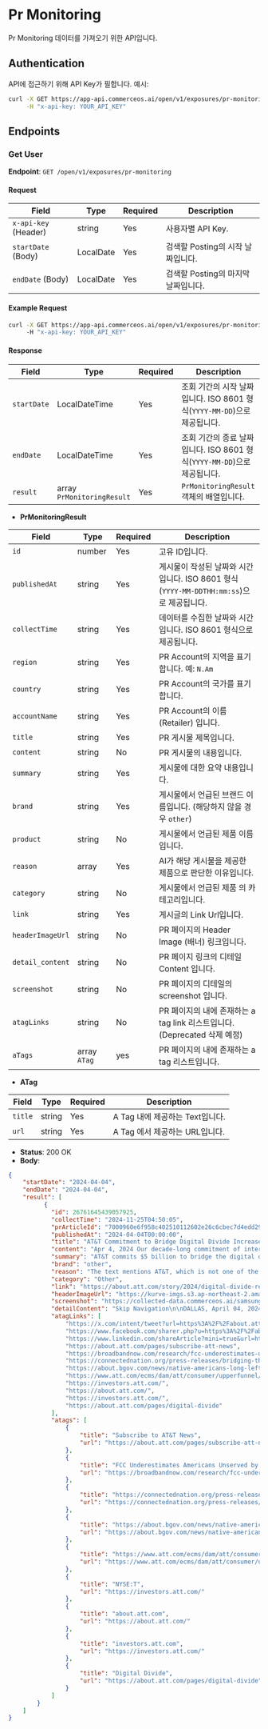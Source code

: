 # Pr Monitoring

Pr Monitoring 데이터를 가져오기 위한 API입니다.


## Authentication

API에 접근하기 위해 API Key가 필합니다. 예시:

```bash
curl -X GET https://app-api.commerceos.ai/open/v1/exposures/pr-monitoring \
     -H "x-api-key: YOUR_API_KEY"
```

## Endpoints

### Get User

**Endpoint**: `GET /open/v1/exposures/pr-monitoring`  

#### Request

| Field                   | Type    | Required | Description                         |
|-------------------------|---------|----------|-------------------------------------|
| `x-api-key` (Header)    | string  | Yes      | 사용자별 API Key.   |
| `startDate` (Body)      | LocalDate  | Yes   | 검색할 Posting의 시작 날짜입니다.              |
| `endDate` (Body)        | LocalDate  | Yes   | 검색할 Posting의 마지막 날짜입니다.             |

#### Example Request

```bash
curl -X GET https://app-api.commerceos.ai/open/v1/exposures/pr-monitoring?startDate=2024-01-01&endDate=2024-11-27 \
     -H "x-api-key: YOUR_API_KEY"
```

#### Response

| Field      | Type       | Required | Description                                           |
|------------|------------|----------|----------------------------------------------|
| `startDate` | LocalDateTime  | Yes      | 조회 기간의 시작 날짜입니다. ISO 8601 형식(`YYYY-MM-DD`)으로 제공됩니다. |
| `endDate`   | LocalDateTime  | Yes      | 조회 기간의 종료 날짜입니다. ISO 8601 형식(`YYYY-MM-DD`)으로 제공됩니다. |
| `result`    | array `PrMonitoringResult`    | Yes      | `PrMonitoringResult` 객체의 배열입니다.                            |


- **PrMonitoringResult**

| Field         | Type       | Required | Description                                                                                       |
|-------------------|------------|----------|------------------------------------------------------------------------------------------|
| `id`             | number     | Yes      | 고유 ID입니다.                                                                               |
| `publishedAt`    | string     | Yes      | 게시물이 작성된 날짜와 시간입니다. ISO 8601 형식 (`YYYY-MM-DDTHH:mm:ss`)으로 제공됩니다.               |
| `collectTime`    | string     | Yes      | 데이터를 수집한 날짜와 시간입니다. ISO 8601 형식으로 제공됩니다.                                       |
| `region`      | string     | Yes      | PR Account의 지역을 표기합니다. 예: `N.Am`                                                                              |
| `country`      | string     | Yes      | PR Account의 국가를 표기합니다.                                                                              |
| `accountName`      | string     | Yes      | PR Account의 이름 (Retailer) 입니다.                                                                              |
| `title`      | string     | Yes      | PR 게시물 제목입니다.                                                                              |
| `content`       | string     | No      | PR 게시물의 내용입니다.                                                                         |
| `summary`         | string     | Yes      | 게시물에 대한 요약 내용입니다.                                                                  |
| `brand`           | string     | Yes      | 게시물에서 언급된 브랜드 이름입니다. (해당하지 않을 경우 `other`)                                     |
| `product`        | string     | No      | 게시물에서 언급된 제품 이름입니다.                                                                |
| `reason`        | array      | Yes       | AI가 해당 게시물을 제공한 제품으로 판단한 이유입니다.                                                 |
| `category`          | string     | No      |   게시물에서 언급된 제품 의 카테고리입니다.                                                      |
| `link`      | string     | Yes      | 게시글의 Link Url입니다.                                                                           |
| `headerImageUrl`         | string     | No      | PR 페이지의 Header Image (배너) 링크입니다.                                             |
| `detail_content`         | string     | No      | PR 페이지 링크의 디테일 Content 입니다.                                            |
| `screenshot`         | string     | No      | PR 페이지의 디테일의 screenshot 입니다.                                              |
| `atagLinks`         | string     | No      | PR 페이지의 내에 존재하는 a tag link 리스트입니다.(Deprecated 삭제 예정)                           |
| `aTags`         | array `ATag`    | yes      | PR 페이지의 내에 존재하는 a tag 리스트입니다.                                         |


- **ATag**  


| Field      | Type       | Required | Description                                           |
|------------|------------|----------|----------------------------------------------|
| `title` | string  | Yes      | A Tag 내에 제공하는 Text입니다. |
| `url`   | string  | Yes      | A Tag 에서 제공하는 URL입니다.  |


- **Status**: 200 OK
- **Body**:

```json
{
    "startDate": "2024-04-04",
    "endDate": "2024-04-04",
    "result": [
          {
            "id": 26761645439057925,
            "collectTime": "2024-11-25T04:50:05",
            "prArticleId": "7000960e6f958c402510112602e26c6cbec7d4edd2937682f239e964a62d4b8c",
            "publishedAt": "2024-04-04T00:00:00",
            "title": "AT&T Commitment to Bridge Digital Divide Increases to $5 Billion",
            "content": "Apr 4, 2024 Our decade-long commitment of internet services and digital literacy resources aims to reach 25 million people to help close the digital divide. ",
            "summary": "AT&T commits $5 billion to bridge the digital divide for 25 million people.",
            "brand": "other",
            "reason": "The text mentions AT&T, which is not one of the specified brands (Samsung, Apple, Google).",
            "category": "Other",
            "link": "https://about.att.com/story/2024/digital-divide-recommitment.html",
            "headerImageUrl": "https://kurve-imgs.s3.ap-northeast-2.amazonaws.com/samsung/pr/2024/11/25/04/att/PC/images/headerImage1.png",
            "screenshot": "https://collected-data.commerceos.ai/samsung/pr_detail/2024/12/16/13/att/PC/7000960e6f958c402510112602e26c6cbec7d4edd2937682f239e964a62d4b8c/images/screenshot.png",
            "detailContent": "Skip Navigation\n\nDALLAS, April 04, 2024\n\nAT&T Commitment to Help Close the Digital Divide Increases to $5 Billion\n\nDecade-long commitment of internet services and digital literacy resources aims to reach 25 million people to help close the digital divide\n\nshare\n \n \n \nDownload assets\nDownload release (PDF)\nSubscribe to AT&T News\n\nKey Takeaways:\n\nAT&T commits an additional $3 billion, for a total of $5 billion since 2021, to narrow the digital divide\nAT&T aims to help 25 million people get and stay connected by 2030\nThe company’s additional $3 billion commitment will address the main barriers to connectivity – affordability and adoption – for those who need it most\n\nWith millions in the United States still lacking internet, isolating them from digital literacy skills and a pathway to economic opportunity, AT&T* announced today it is committing an additional $3 billion by 2030 to help close the digital divide, bringing the company’s total commitment to $5 billion since 2021. This cumulative commitment includes an ambitious goal to help 25 million people get and stay connected to affordable, high-speed internet access throughout this decade. Working to close the digital divide is the linchpin of AT&T’s mission to leave no one behind when it comes to online opportunity. This commitment is a pillar of the work the company does to help build this country’s digital infrastructure.\n\nAccording to a Broadband Now study1, 42 million Americans still don’t have access to wired or fixed wireless broadband connections. And, many who do have access lack the digital skills to take advantage of the economic, health, education and social opportunities it provides. It is AT&T’s mission to help every American connect to greater possibilities by not only expanding access to internet connections, but also addressing affordability and adoption challenges. The company’s additional $3 billion commitment will address the main barriers to connectivity – affordability and adoption – for those who need it most.\n\n“Connectivity is critical for success and prosperity in America today. Whether it’s a first-generation high school graduate applying for college, a veteran accessing telehealth services, or a grandparent connecting with their family thousands of miles away — we want to help unlock greater possibility for the millions of people who remain unconnected,” said AT&T CEO John Stankey. “The pace of innovation and the global economy aren’t waiting on anyone, and we’re committed to bringing connectivity and digital literacy in reach for all Americans.” \n\nSince 2021, nearly 5 million Americans have benefited from our discounted internet service and digital literacy programs.\n\nAT&T continues to expand its network of Connected Learning Centers (CLC) in communities across the country that are equipped with high-speed internet connections and computers supplied by Dell, Inc. Our CLCs provide access to these resources, with 37 centers currently operating with support from local non-profit organizations across fifteen states.\n\nAT&T CLCs, such as the Salvadoran American Leadership and Educational Fund (SALEF) in Los Angeles, provide not only internet connections and computers but also the skills and training needed to help people safely navigate the online world. CLC’s serve kids, college students, adults and seniors with curriculum that teaches basic techniques for using email and search engines. Additionally, CLCs provide mentorship programs and customized instruction for those who need help accomplishing specific tasks online, such as paying bills, applying for jobs and submitting college applications.\n\n“Coming to SALEF and utilizing their Connected Learning Center has allowed me to pursue U.S. citizenship,” said Leslie Gutierrez, who is originally from Honduras. \"Without the computers and internet access within the CLC, I wouldn’t have been able to gather information as quickly or complete this process as efficiently as I did. The SALEF CLC allowed me to confidently pursue my path to citizenship, and for that I am incredibly grateful.”\n\n“As a high school senior, I’m faced with a lot of big decisions concerning what comes after graduation,” said Gia Marie Duarte, student at Fairfax High School in Los Angeles. \"Coming to SALEF made the process of figuring out my path forward a lot less daunting, as I was able to utilize the CLC to research and apply to colleges and universities. Thanks to the SALEF CLC, I have a lot to look forward to in my future.”\n\nIn addition to AT&T Connected Learning Center growth and impact, communities have seen:\n\nMore than $123 million in charitable contributions given to non-profit organizations that are on the frontlines of addressing the digital divide\n360,000 students reached through The Achievery, AT&T’s free digital learning platform in collaboration with after-school program organizations\n288,000 adults educated through digital literacy resources, courses and workshops in collaboration with Public Library Association, National PTA and other collaborators.\n245,000 laptops, devices or internet connection donations\n\nWhether it is online safety curriculum or teaching people how to manage online transactions – seniors, students and others are exploring new worlds and feeding curiosities.\n\nIncreasing Coverage Throughout America’s Tribal Lands\n\nMore than a third of Tribal lands lack broadband connectivity2, and more than 18% of indigenous people have no internet access at all3.\n\nSince 2021, more citizens on American Tribal lands can access education programs and healthcare resources virtually, explore new job opportunities and stay current on the latest news from home. AT&T has expanded network coverage on Tribal lands by more than 40% and have opened AT&T Connected Learning Centers on the Rincon and Pinoleville Pomo Nation reservations in California and the Cherokee Nation Tribal land in Oklahoma.\n\n“The Rincon Tribe is committed to closing the digital divide within our reservation,” stated Bo Mazzetti, Chairman of the Rincon Tribe. “With the help and support of AT&T, we have built a computer resource lab for our tribal youth, seniors and residents that has already improved the lives of many through student activities and workforce development. It is our continued goal to help advance our people through technology and bring access to educational services to our community. We look forward to other tribes evolving like we have had the opportunity to do.”\n\nOur additional $3B commitment will address the main barriers to connectivity – access, affordability and adoption – for those who need it most.\n\nConnectivity Services: As the Federal Government’s Affordable Connectivity Program winds down later this spring – absent additional funding from Congress, AT&T will continue to offer our Access from AT&T service. Access makes the internet more affordable for customers by providing qualifying households with high-speed internet for $30 per month. This service includes Wi-Fi at no additional charge and does not include deposit fees. The company will expand connectivity offers to include AT&T Prepaid, Cricket and other connectivity solutions as they become available.\n\nAt the same time, AT&T will continue to advocate that policymakers renew funding for the Affordable Connectivity Program and find a long-term solution to support families most in need. People affected by the digital divide need policies in place to help stimulate the private investment needed to create more affordable, high-speed internet access.\n\nEducation Offers: AT&T continues to offer discounted wireless solutions to more than 135,000 public and private K-12 schools, colleges, and universities.\n\nPublic-Private Partnerships: For those areas hardest to reach with connectivity, public-private partnerships remain key to closing the gaps that still exist around the country. In the last three years, the federal government has provided unprecedented funding for broadband infrastructure, access and connectivity. Since 2021, AT&T has won competitive bids for funding to deploy more high-speed fiber broadband in 12 states including California, Louisiana and Texas. States also are gearing up to receive more than $42 billion in federal funds for building networks as part of the Broadband Equity, Accessibility and Deployment (BEAD) program. We’re looking forward to taking part in BEAD funding opportunities and helping to close the country’s remaining broadband gap.\n\nBest-in-class 5G and fiber networks: With Fiber and 5G, we’ve aggressively expanded our coverage; increasing capacity, and strengthening network resiliency. Simply put, AT&T remains focused on becoming the best and most expansive network in America.\n\nAT&T has the best global coverage of any U.S. wireless provider4 and the largest wireless network covering 99%5 of Americans, with 5G coverage reaching 295 million people in more than 24,500 cities and towns in the U.S., including more than 210 million people with 5G+.\n\n1 FCC Underestimates Americans Unserved by Broadband Internet by 50% - BroadbandNow.com\n\n2 https://connectednation.org/press-releases/bridging-the-digital-divide-on-tribal-lands\n\n3 https://about.bgov.com/news/native-americans-long-left-out-from-broadband-push-for-equity/#:~:text=As%20a%20group%2C%20Native%20Americans,people%20in%20non%2Dtribal%20areas\n\n4 Based on destination coverage in select countries: https://www.att.com/ecms/dam/att/consumer/upperfunnel/2018/pdf/International-Travel-Guide.pdf\n\n \nView more\n\nRead more Digital Divide news\n\nAT&T Launches Internet Backup for Consumers\n\nLearn how AT&T Fiber and wireless customers can stay connected during a fiber network disruption at no extra cost.\n\nRead More\nAT&T Fiber Now Available in More Central Florida Communities\n\nAT&T continues to expand its footprint with AT&T Fiber now available to more than 28,000 residential locations in the Orlando area.\n\nRead More\nAT&T Unwraps Holiday Deals for Everyone this Season\n\nHoliday savings on Samsung, Google, AT&T Fiber, and more start now with early deals and triple bundle offers.\n\nRead More\nPrivacy Notice Terms of Use Accessibility Contact Us Shop Subscribe to AT&T News Your Privacy Choices\n\n© 2024 AT&T Intellectual Property. All rights reserved.",
            "atagLinks": [
                "https://x.com/intent/tweet?url=https%3A%2F%2Fabout.att.com%2Fstory%2F2024%2Fdigital-divide-recommitment.html&text=AT%26T%20Commitment%20to%20Bridge%20Digital%20Divide%20Increases%20to%20%245%20Billion%20-",
                "https://www.facebook.com/sharer.php?u=https%3A%2F%2Fabout.att.com%2Fstory%2F2024%2Fdigital-divide-recommitment.html",
                "https://www.linkedin.com/shareArticle?mini=true&url=https%3A%2F%2Fabout.att.com%2Fstory%2F2024%2Fdigital-divide-recommitment.html&title=AT%26T%20Commitment%20to%20Bridge%20Digital%20Divide%20Increases%20to%20%245%20Billion",
                "https://about.att.com/pages/subscribe-att-news",
                "https://broadbandnow.com/research/fcc-underestimates-unserved-by-50-percent",
                "https://connectednation.org/press-releases/bridging-the-digital-divide-on-tribal-lands",
                "https://about.bgov.com/news/native-americans-long-left-out-from-broadband-push-for-equity/#:~:text=As%20a%20group%2C%20Native%20Americans",
                "https://www.att.com/ecms/dam/att/consumer/upperfunnel/2018/pdf/International-Travel-Guide.pdf",
                "https://investors.att.com/",
                "https://about.att.com/",
                "https://investors.att.com/",
                "https://about.att.com/pages/digital-divide"
            ],
            "atags": [
                {
                    "title": "Subscribe to AT&T News",
                    "url": "https://about.att.com/pages/subscribe-att-news"
                },
                {
                    "title": "FCC Underestimates Americans Unserved by Broadband Internet by 50% - BroadbandNow.com",
                    "url": "https://broadbandnow.com/research/fcc-underestimates-unserved-by-50-percent"
                },
                {
                    "title": "https://connectednation.org/press-releases/bridging-the-digital-divide-on-tribal-lands",
                    "url": "https://connectednation.org/press-releases/bridging-the-digital-divide-on-tribal-lands"
                },
                {
                    "title": "https://about.bgov.com/news/native-americans-long-left-out-from-broadband-push-for-equity/#:~:text=As%20a%20group%2C%20Native%20Americans,people%20in%20non%2Dtribal%20areas",
                    "url": "https://about.bgov.com/news/native-americans-long-left-out-from-broadband-push-for-equity/#:~:text=As%20a%20group%2C%20Native%20Americans,people%20in%20non%2Dtribal%20areas"
                },
                {
                    "title": "https://www.att.com/ecms/dam/att/consumer/upperfunnel/2018/pdf/International-Travel-Guide.pdf",
                    "url": "https://www.att.com/ecms/dam/att/consumer/upperfunnel/2018/pdf/International-Travel-Guide.pdf"
                },
                {
                    "title": "NYSE:T",
                    "url": "https://investors.att.com/"
                },
                {
                    "title": "about.att.com",
                    "url": "https://about.att.com/"
                },
                {
                    "title": "investors.att.com",
                    "url": "https://investors.att.com/"
                },
                {
                    "title": "Digital Divide",
                    "url": "https://about.att.com/pages/digital-divide"
                }
            ]
        }
    ]
}
```
